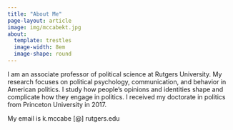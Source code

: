 ```yaml
---
title: "About Me"
page-layout: article
image: img/mccabekt.jpg
about:
  template: trestles
  image-width: 8em
  image-shape: round
---
```


I am an associate professor of political science at Rutgers University. My research focuses on political psychology, communication, and behavior in American politics. I study how people's opinions and identities shape and complicate how they engage in politics. I received my doctorate in politics from Princeton University in 2017.

My email is k.mccabe [@] rutgers.edu